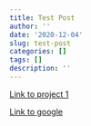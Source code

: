 ```yaml
---
title: Test Post
author: ''
date: '2020-12-04'
slug: test-post
categories: []
tags: []
description: ''
---
```


[Link to project 1](/projects/project1/)

[Link to google](https://www.google.com)
